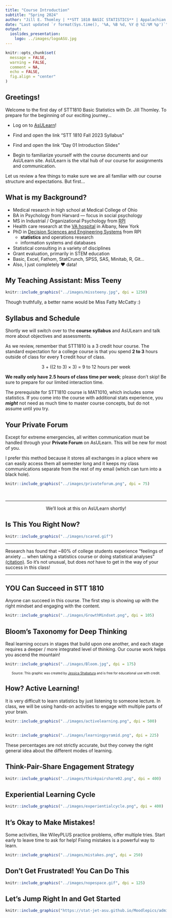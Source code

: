 ```yaml
---
title: "Course Introduction"
subtitle: "Spring 2024"
author: "Jill E. Thomley | **STT 1810 BASIC STATISTICS** | Appalachian State University"
date: "Last updated `r format(Sys.time(), '%A, %B %d, %Y @ %I:%M %p')`"
output: 
  ioslides_presentation:
    logo: ../images/logoASU.jpg
---
```


```r
knitr::opts_chunk$set(
  message = FALSE,
  warning = FALSE,
  comment = NA,
  echo = FALSE,
  fig.align = "center"
)
```

## Greetings!

Welcome to the first day of STT1810 Basic Statistics with Dr. Jill Thomley. To prepare for the beginning of our exciting journey...

* Log on to [AsULearn](https://asulearn.appstate.edu/)!

* Find and open the link "STT 1810 Fall 2023 Syllabus"

* Find and open the link "Day 01 Introduction Slides"

* Begin to familiarize yourself with the course documents and our AsULearn site. AsULearn is the vital hub of our course for assignments and communication.

Let us review a few things to make sure we are all familiar with our course structure and expectations. But first...


## What is my Background?

* Medical research in high school at Medical College of Ohio
* BA in Psychology from Harvard --- focus in social psychology
* MS in Industrial / Organizational Psychology from [RPI](https://www.rpi.edu/)
* Health care research at the [VA hospital](https://www.va.gov/directory/guide/facility.asp?id=1) in Albany, New York
* PhD in [Decision Sciences and Engineering Systems](https://ise.rpi.edu/programs/phd-decision-sciences-and-engineering-systems) from RPI
    * **statistics** and operations research
    * information systems and databases
* Statistical consulting in a variety of disciplines
* Grant evaluation, primarily in STEM education
* Basic, Excel, Fathom, StatCrunch, SPSS, SAS, Minitab, R, Git...
* Also, I just completely &hearts; data!


## My Teaching Assistant: Miss Teeny

```r
knitr::include_graphics("../images/missteeny.jpg", dpi = 1250)
```

<p>Though truthfully, a better name would be Miss Fatty McCatty :)</p>


## Syllabus and Schedule

Shortly we will switch over to the **course syllabus** and AsULearn and talk more about objectives and assessments.

As we review, remember that STT1810 is a 3 credit hour course. The standard expectation for a college course is that you spend **2 to 3** hours outside of class for every **1** credit hour of class.

<p style="text-align: center;">3 + ((2 to 3) &times; 3) = 9 to 12 hours per week</p>

**We really only have 2.5 hours of class time per week**; please don't skip! Be sure to prepare for our limited interaction time.

The prerequisite for STT1810 course is MAT1010, which includes some statistics. If you come into the course with additional stats experience, you ***might*** not need as much time to master course concepts, but do not assume until you try. 


## Your Private Forum

Except for extreme emergencies, all written communication must be handled through your **Private Forum** on AsULearn. This will be new for most of you. 

I prefer this method because it stores all exchanges in a place where we can easily access them all semester long and it keeps my class communications separate from the rest of my email (which can turn into a black hole).

```r
knitr::include_graphics("../images/privateforum.png", dpi = 75)
```

<p>&nbsp;</p>

<hr>

<p style = "text-align: center;">We'll look at this on AsULearn shortly!</p>


## Is This You Right Now?

```r
knitr::include_graphics("../images/scared.gif")
```

<hr>
Research has found that ~80% of college students experience “feelings of anxiety ... when taking a statistics course or doing statistical analyses” [(citation)](https://psycnet.apa.org/fulltext/2019-01035-001.html). So it's not unusual, but does *not* have to get in the way of your success in this class!
<hr>


## YOU Can Succeed in STT 1810

Anyone can succeed in this course. The first step is showing up with the right mindset and engaging with the content.

```r
knitr::include_graphics("../images/GrowthMindset.png", dpi = 105)
```


## Bloom's Taxonomy for Deep Thinking

Real learning occurs in stages that build upon one another, and each stage requires a deeper / more integrated level of thinking. Our course work helps you ascend the mountain!

```r
knitr::include_graphics("../images/Bloom.jpg", dpi = 175)
```

<p style="text-align:center; font-size: 10px;">Source: This graphic was created by [Jessica Shabatura](https://tips.uark.edu/using-blooms-taxonomy/) and is free for educational use with credit.</p>


## How? Active Learning!

It is very difficult to learn statistics by just listening to someone lecture. In class, we will be using hands-on activities to engage with multiple parts of your brain.

```r
knitr::include_graphics("../images/activelearning.png", dpi = 500)
```


## 

```r
knitr::include_graphics("../images/learningpyramid.png", dpi = 225)
```

These percentages are not strictly accurate, but they convey the right general idea about the different modes of learning.


## Think-Pair-Share Engagement Strategy

```r
knitr::include_graphics("../images/thinkpairshare02.png", dpi = 400)
```


## Experiential Learning Cycle

```r
knitr::include_graphics("../images/experientialcycle.png", dpi = 400)
```


## It's Okay to Make Mistakes!

Some activities, like WileyPLUS practice problems, offer multiple tries. Start early to leave time to ask for help! Fixing mistakes is a powerful way to learn.

```r
knitr::include_graphics("../images/mistakes.png", dpi = 250)
```


## Don't Get Frustrated! You Can Do This

```r
knitr::include_graphics("../images/nopespace.gif", dpi = 125)
```


## Let's Jump Right In and Get Started

```r
knitr::include_graphics("https://stat-jet-asu.github.io/Moodlepics/admin/swimmingindata.jpg")
```
